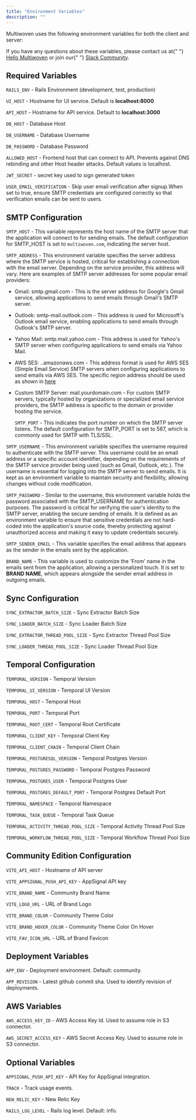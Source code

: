 ```yaml
---
title: "Environment Variables"
description: ""
---
```


Multiwoven uses the following environment variables for both the client and server:

<Note>
  If you have any questions about these variables, please contact us at{" "}
  <a href="mailto:hello@multiwoven.com">Hello Multiwoven</a> or join our{" "}
  <a href="https://multiwoven.slack.com">Slack Community</a>.
</Note>

## Required Variables

`RAILS_ENV` - Rails Environment (development, test, production)

`UI_HOST` - Hostname for UI service. Default is **localhost:8000**

`API_HOST` - Hostname for API service. Default to **localhost:3000**

`DB_HOST` - Database Host

`DB_USERNAME` - Database Username

`DB_PASSWORD` - Database Password

`ALLOWED_HOST` - Frontend host that can connect to API. Prevents against DNS rebinding and other Host header attacks. Default values is localhost. 

`JWT_SECRET` - secret key used to sign generated token

`USER_EMAIL_VERIFICATION` - Skip user email verification after signup.When set to true, ensure SMTP credentials are configured correctly so that verification emails can be sent to users.

## SMTP Configuration

`SMTP_HOST` - This variable represents the host name of the SMTP server that the application will connect to for sending emails. The default configuration for SMTP_HOST is set to `multiwoven.com`, indicating the server host.

`SMTP_ADDRESS` - This environment variable specifies the server address where the SMTP service is hosted, critical for establishing a connection with the email server. Depending on the service provider, this address will vary. Here are examples of SMTP server addresses for some popular email providers:

- Gmail: smtp.gmail.com - This is the server address for Google's Gmail service, allowing applications to send emails through Gmail's SMTP server.
- Outlook: smtp-mail.outlook.com - This address is used for Microsoft's Outlook email service, enabling applications to send emails through Outlook's SMTP server.
- Yahoo Mail: smtp.mail.yahoo.com - This address is used for Yahoo's SMTP server when configuring applications to send emails via Yahoo Mail.
- AWS SES: _._.amazonaws.com - This address format is used for AWS SES (Simple Email Service) SMTP servers when configuring applications to send emails via AWS SES. The specific region address should be used as shown in [here](https://docs.aws.amazon.com/general/latest/gr/ses.html)
- Custom SMTP Server: mail.yourdomain.com - For custom SMTP servers, typically hosted by organizations or specialized email service providers, the SMTP address is specific to the domain or provider hosting the service.

  `SMTP_PORT` - This indicates the port number on which the SMTP server listens. The default configuration for SMTP_PORT is set to 587, which is commonly used for SMTP with TLS/SSL.

`SMTP_USERNAME` - This environment variable specifies the username required to authenticate with the SMTP server. This username could be an email address or a specific account identifier, depending on the requirements of the SMTP service provider being used (such as Gmail, Outlook, etc.). The username is essential for logging into the SMTP server to send emails. It is kept as an environment variable to maintain security and flexibility, allowing changes without code modification.

`SMTP_PASSWORD` - Similar to the username, this environment variable holds the password associated with the SMTP_USERNAME for authentication purposes. The password is critical for verifying the user's identity to the SMTP server, enabling the secure sending of emails. It is defined as an environment variable to ensure that sensitive credentials are not hard-coded into the application's source code, thereby protecting against unauthorized access and making it easy to update credentials securely.

`SMTP_SENDER_EMAIL` - This variable specifies the email address that appears as the sender in the emails sent by the application.

`BRAND_NAME` - This variable is used to customize the 'From' name in the emails sent from the application, allowing a personalized touch. It is set to **BRAND NAME**, which appears alongside the sender email address in outgoing emails.

## Sync Configuration

`SYNC_EXTRACTOR_BATCH_SIZE` - Sync Extractor Batch Size

`SYNC_LOADER_BATCH_SIZE` - Sync Loader Batch Size

`SYNC_EXTRACTOR_THREAD_POOL_SIZE` - Sync Extractor Thread Pool Size

`SYNC_LOADER_THREAD_POOL_SIZE` - Sync Loader Thread Pool Size

## Temporal Configuration

`TEMPORAL_VERSION` - Temporal Version

`TEMPORAL_UI_VERSION` - Temporal UI Version

`TEMPORAL_HOST` - Temporal Host

`TEMPORAL_PORT` - Temporal Port

`TEMPORAL_ROOT_CERT` - Temporal Root Certificate

`TEMPORAL_CLIENT_KEY` - Temporal Client Key

`TEMPORAL_CLIENT_CHAIN` - Temporal Client Chain

`TEMPORAL_POSTGRESQL_VERSION` - Temporal Postgres Version

`TEMPORAL_POSTGRES_PASSWORD` - Temporal Postgres Password

`TEMPORAL_POSTGRES_USER` - Temporal Postgres User

`TEMPORAL_POSTGRES_DEFAULT_PORT` - Temporal Postgres Default Port

`TEMPORAL_NAMESPACE` - Temporal Namespace

`TEMPORAL_TASK_QUEUE` - Temporal Task Queue

`TEMPORAL_ACTIVITY_THREAD_POOL_SIZE` - Temporal Activity Thread Pool Size

`TEMPORAL_WORKFLOW_THREAD_POOL_SIZE` - Temporal Workflow Thread Pool Size

## Community Edition Configuration

`VITE_API_HOST` - Hostname of API server

`VITE_APPSIGNAL_PUSH_API_KEY` - AppSignal API key

`VITE_BRAND_NAME` - Community Brand Name

`VITE_LOGO_URL` - URL of Brand Logo

`VITE_BRAND_COLOR` - Community Theme Color

`VITE_BRAND_HOVER_COLOR` - Community Theme Color On Hover

`VITE_FAV_ICON_URL` - URL of Brand Favicon

## Deployment Variables

`APP_ENV` - Deployment environment. Default: community.

`APP_REVISION` - Latest github commit sha. Used to identify revision of deployments.

## AWS Variables

`AWS_ACCESS_KEY_ID` - AWS Access Key Id. Used to assume role in S3 connector.

`AWS_SECRET_ACCESS_KEY` - AWS Secret Access Key. Used to assume role in S3 connector.

## Optional Variables

`APPSIGNAL_PUSH_API_KEY` - API Key for AppSignal integration.

`TRACK` - Track usage events. 

`NEW_RELIC_KEY` - New Relic Key

`RAILS_LOG_LEVEL` - Rails log level. Default: info.